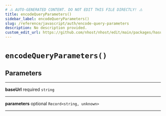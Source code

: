 ```yaml
---
# ⚠️ AUTO-GENERATED CONTENT. DO NOT EDIT THIS FILE DIRECTLY! ⚠️
title: encodeQueryParameters()
sidebar_label: encodeQueryParameters()
slug: /reference/javascript/auth/encode-query-parameters
description: No description provided.
custom_edit_url: https://github.com/nhost/nhost/edit/main/packages/hasura-auth-js/src/utils/url.ts#L3
---
```


# `encodeQueryParameters()`

## Parameters

---

**<span className="parameter-name">baseUrl</span>** <span className="optional-status">required</span> <code>string</code>

---

**<span className="parameter-name">parameters</span>** <span className="optional-status">optional</span> <code>Record&lt;string, unknown&gt;</code>

---
